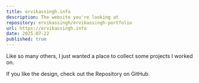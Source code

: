 ```yaml
---
title: ervikassingh.info
description: The website you're looking at
repository: ervikassingh/ervikassingh-portfolio
url: https://ervikassingh.info
date: 2025-07-22
published: true
---
```



Like so many others, I just wanted a place to collect some projects I worked on.

If you like the design, check out the Repository on GitHub.

